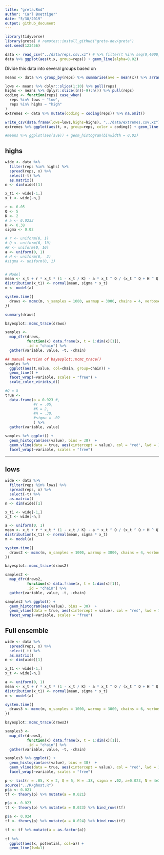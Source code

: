 ```yaml
---
title: "greta.Rmd"
author: "Carl Boettiger"
date: "5/30/2019"
output: github_document
---
```


```r
library(tidyverse)
library(greta) # remotes::install_github("greta-dev/greta")
set.seed(123456)
```


```r
data <- read_csv("../data/reps.csv.xz") # %>% filter(t %in% seq(0,4000, by=4))
data %>% ggplot(aes(t,x, group=reps)) + geom_line(alpha=0.02)
```

Divide this data into several groups based on 

```r
means <- data %>% group_by(reps) %>% summarise(ave = mean(x)) %>% arrange(ave)

lows <- means %>% dplyr::slice(1:10) %>% pull(reps)
highs <- means %>% dplyr::slice((n()-9):n()) %>% pull(reps)
coding <- function(reps) case_when(
  reps %in% lows ~ "low",
  reps %in% highs ~ "high"
)
extremes <- data %>% mutate(coding = coding(reps)) %>% na.omit()

write_csv(data.frame(lows=lows,highs=highs), "../data/extremes.csv.xz")
extremes %>% ggplot(aes(t, x, group=reps, color = coding)) + geom_line(alpha=0.5)

#means %>% ggplot(aes(ave)) + geom_histogram(binwidth = 0.02)

```


## highs

```r
wide <- data %>% 
  filter(reps %in% highs) %>%
  spread(reps, x) %>%
  select(-t) %>% 
  as.matrix()
n <- dim(wide)[1]

```


```r
x_t1 <- wide[-1,]
x_t <- wide[-n,] 
```

```r
r <- 0.05 
Q <- 5
K <- 2
# a <- 0.0233
H <- 0.38
sigma <- 0.02

# r <- uniform(0, 1)
# Q <- uniform(0, 10)
#K <- uniform(0, 10)
a <- uniform(0, 1)
# H <- uniform(0,  2)
#sigma <- uniform(0, 1)


# Model
mean <- x_t + r * x_t * (1 - x_t / K) - a * x_t ^ Q / (x_t ^ Q + H ^ Q)
distribution(x_t1) <- normal(mean, sigma * x_t)
m <- model(a)
```

```r
system.time({
  draws <- mcmc(m, n_samples = 1000, warmup = 3000, chains = 4, verbose = FALSE)
})
```

```r
summary(draws)
```

```r
bayesplot::mcmc_trace(draws)
```






```r
samples <-  
  map_dfr(draws, 
          function(x) data.frame(x, t = 1:dim(x)[1]), 
          .id = "chain") %>% 
  gather(variable, value, -t, -chain)
```

```r
## manual version of bayesplot::mcmc_trace()
samples %>%  
  ggplot(aes(t,value, col=chain, group=chain)) + 
  geom_line() +
  facet_wrap(~variable, scales = "free") + 
  scale_color_viridis_d()
```

```r
#Q = 5
true <- 
  data.frame(a = 0.023 #, 
             #r = .05, 
             #K = 2, 
             #H = .38, 
             #sigma = .02
             ) %>%
  gather(variable, value)
```


```r
samples %>% ggplot() + 
  geom_histogram(aes(value), bins = 30)  +
  geom_vline(data = true, aes(xintercept = value), col = "red", lwd = 1) + 
  facet_wrap(~variable, scales = "free")
```



----

## lows


```r
wide <- data %>% 
  filter(reps %in% lows) %>%
  spread(reps, x) %>%
  select(-t) %>% 
  as.matrix()
n <- dim(wide)[1]

```


```r
x_t1 <- wide[-1,]
x_t <- wide[-n,] 
```


```r
a <- uniform(0, 1)
mean <- x_t + r * x_t * (1 - x_t / K) - a * x_t ^ Q / (x_t ^ Q + H ^ Q)
distribution(x_t1) <- normal(mean, sigma * x_t)
m <- model(a)
```

```r
system.time({
  draws2 <- mcmc(m, n_samples = 1000, warmup = 3000, chains = 4, verbose = FALSE)
})
```

```r
bayesplot::mcmc_trace(draws2)
```

```r
samples2 <-  
  map_dfr(draws2, 
          function(x) data.frame(x, t = 1:dim(x)[1]), 
          .id = "chain") %>% 
  gather(variable, value, -t, -chain)

samples2 %>% ggplot() + 
  geom_histogram(aes(value), bins = 30)  +
  geom_vline(data = true, aes(xintercept = value), col = "red", lwd = 1) + 
  facet_wrap(~variable, scales = "free")
```


## Full ensemble



```r
wide <- data %>% 
  spread(reps, x) %>%
  select(-t) %>% 
  as.matrix()
n <- dim(wide)[1]

```


```r
x_t1 <- wide[-1,]
x_t <- wide[-n,] 
```


```r
a <- uniform(0, 1)
mean <- x_t + r * x_t * (1 - x_t / K) - a * x_t ^ Q / (x_t ^ Q + H ^ Q)
distribution(x_t1) <- normal(mean, sigma * x_t)
m <- model(a)
```

```r
system.time({
  draws3 <- mcmc(m, n_samples = 1000, warmup = 3000, chains = 6, verbose = FALSE)
})
```

```r
bayesplot::mcmc_trace(draws3)
```

```r
samples3 <-  
  map_dfr(draws3, 
          function(x) data.frame(x, t = 1:dim(x)[1]), 
          .id = "chain") %>% 
  gather(variable, value, -t, -chain)

samples3 %>% ggplot() + 
  geom_histogram(aes(value), bins = 30)  +
  geom_vline(data = true, aes(xintercept = value), col = "red", lwd = 1) + 
  facet_wrap(~variable, scales = "free")
```




```r
p <- list(r = .05, K = 2, Q = 5, H = .38, sigma = .02, a=0.023, N = 4e3, x0 = 0.2, N = 1e4)
source("../R/ghost.R")
p$a <- 0.021
tf <- theory(p) %>% mutate(a = 0.021)

p$a <- 0.023
tf <- theory(p) %>% mutate(a = 0.023) %>% bind_rows(tf)

p$a <- 0.024
tf <- theory(p) %>% mutate(a = 0.024) %>% bind_rows(tf)

tf <- tf %>% mutate(a = as.factor(a))
 
tf %>%
  ggplot(aes(x, potential, col=a)) +
  geom_line(lwd=1)

```



```r
```